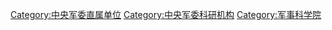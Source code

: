 {{Catmore}}

[[Category:中央军委直属单位|Category:中央军委直属单位]]
[[Category:中央军委科研机构|Category:中央军委科研机构]]
[[Category:军事科学院|Category:军事科学院]]